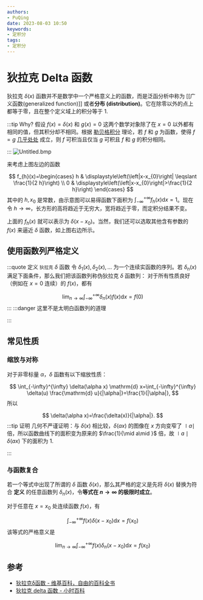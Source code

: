 ```yaml
---
authors:
- PuQing
date: 2023-08-03 10:50
keywords:
- 定积分
tags:
- 定积分
---
```

# 狄拉克 Delta 函数

狄拉克 $\delta(x)$ 函数并不是数学中一个严格意义上的函数，而是泛函分析中称为 [[广义函数(generalized function)]] 或者**分布 (distribution)**。它在除零以外的点上都等于零，且在整个定义域上的积分等于 $1$.

:::tip Why?
假设 $f(x)=\delta(x)$ 和 $g(x)=0$ 这两个数学对象除了在 $x=0$ 以外都有相同的值，但其积分却不相同。根据 [勒贝格积分](https://zh.wikipedia.org/wiki/%E5%8B%92%E8%B2%9D%E6%A0%BC%E7%A9%8D%E5%88%86 "勒贝格积分") 理论，若 $f$ 和 $g$ 为函数，使得 $f=g$ [几乎处处](https://zh.wikipedia.org/zh-cn/%E5%B9%BE%E4%B9%8E%E8%99%95%E8%99%95) 成立，则 $f$ 可积当且仅当 $g$ 可积且 $f$ 和 $g$ 的积分相同。

:::
![Untitled.bmp](https://images.puqing.work/2023/08/03/64cb1de3987f2.bmp)

来考虑上图左边的函数

$$
f_{h}(x)=\begin{cases}
h & \displaystyle\left(\left|x-x_{0}\right| \leqslant \frac{1}{2 h}\right) \\
0 & \displaystyle\left(\left|x-x_{0}\right|>\frac{1}{2 h}\right)
\end{cases}
$$
其中的 $h,x_{0}$ 是常数，由示意图可以易得函数下面积为 $\int_{-\infty}^{+\infty} f_{h}(x) \mathrm{d} x=1$。现在令 $h\to \infty$，长方形的高将趋近于无穷大，宽将趋近于零，而定积分结果不变。

上面的 $f_{h}(x)$ 就可以表示为 $\delta(x-x_{0})$。当然，我们还可以选取其他含有参数的 $f(x)$ 来逼近 $\delta$ 函数，如上图右边所示。

## 使用函数列严格定义

:::quote 定义 `狄拉克` $\delta$ 函数
令 $\delta_{1}(x),\delta_{2}(x),\dots$ 为一个连续实函数的序列。若 $\delta_{n}(x)$ 满足下面条件，那么我们把该函数列称伪狄拉克 $\delta$ 函数列：
对于所有性质良好（例如在 $x=0$ 连续）的 $f(x)$，都有

$$
\lim _{n \rightarrow \infty} \int_{-\infty}^{+\infty} \delta_{n}(x) f(x) \mathrm{d} x=f(0)
$$
:::
:::danger 这里不是太明白函数列的道理

:::
## 常见性质

### 缩放与对称

对于非零标量 $\alpha$，$\delta$ 函数有以下缩放性质：

$$
\int_{-\infty}^{\infty} \delta(\alpha x) \mathrm{d} x=\int_{-\infty}^{\infty} \delta(u) \frac{\mathrm{d} u}{|\alpha|}=\frac{1}{|\alpha|},
$$
所以

$$
\delta(\alpha x)=\frac{\delta(x)}{|\alpha|}.
$$
:::tip 证明
几何不严谨证明：与 $\delta(x)$ 相比较，$\delta(ax)$ 的图像在 $x$ 方向变窄了 $\mid a\mid$ 倍，所以函数曲线下的面积变为原来的 $\frac{1}{\mid a\mid }$ 倍，故 $\mid a\mid\delta(ax)$ 下的面积为 $1$.

:::
### 与函数复合

若一个等式中出现了所谓的 $\delta$ 函数 $\delta(x)$，那么其严格的定义是先将 $\delta(x)$ 替换为符合 **定义** 的任意函数列 $\delta_{n}(x)$，令**等式在 $n\to \infty$ 的极限时成立**。

对于任意在 $x=x_{0}$ 处连续函数 $f(x)$，有

$$
\int_{-\infty}^{+\infty} f(x) \delta\left(x-x_{0}\right) \mathrm{d} x=f\left(x_{0}\right)
$$
该等式的严格意义是

$$
\lim _{n \rightarrow \infty} \int_{-\infty}^{+\infty} f(x) \delta_{n}\left(x-x_{0}\right) \mathrm{d} x=f\left(x_{0}\right)
$$
## 参考

- [狄拉克δ函数 - 维基百科，自由的百科全书](https://zh.wikipedia.org/zh-cn/%E7%8B%84%E6%8B%89%E5%85%8B%CE%B4%E5%87%BD%E6%95%B0#cite_note-FOOTNOTEVladimirov1971%C2%A75.1-5)
- [狄拉克 delta 函数 - 小时百科](https://wuli.wiki/online/Delta.html#note2)
